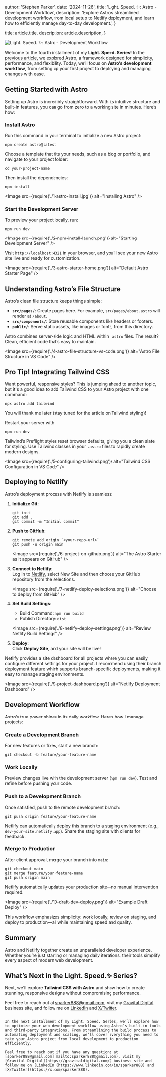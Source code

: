 
  author: 'Stephen Parker',
  date: '2024-11-26',
  title: 'Light. Speed. ✨: Astro - Development Workflow',
  description: 'Explore Astro’s streamlined development workflow, from local setup to Netlify deployment, and learn how to efficiently manage day-to-day development.',
}

  title: article.title,
  description: article.description,
}


<Image
  src={storyBanner}
  alt="Light. Speed. ✨: Astro - Development Workflow"
/>

Welcome to the fourth installment of my **Light. Speed. Series!** In the [previous article](https://sparker888.com/articles/light-speed-3), we explored Astro, a framework designed for simplicity, performance, and flexibility. Today, we’ll focus on **Astro’s development workflow**, from setting up your first project to deploying and managing changes with ease.

## Getting Started with Astro

Setting up Astro is incredibly straightforward. With its intuitive structure and built-in features, you can go from zero to a working site in minutes. Here’s how:

### Install Astro

Run this command in your terminal to initialize a new Astro project:

```
npm create astro@latest
```

Choose a template that fits your needs, such as a blog or portfolio, and navigate to your project folder:

```
cd your-project-name
```

Then install the dependencies:

```
npm install
```

<Image src={require('./1-astro-install.jpg')} alt="Installing Astro" />

### Start the Development Server

To preview your project locally, run:

```
npm run dev
```

<Image src={require('./2-npm-install-launch.png')} alt="Starting Development Server" />

Visit `http://localhost:4321` in your browser, and you’ll see your new Astro site live and ready for customization.

<Image src={require('./3-astro-starter-home.png')} alt="Default Astro Starter Page" />

## Understanding Astro’s File Structure

Astro’s clean file structure keeps things simple:

- **`src/pages/`**: Create pages here. For example, `src/pages/about.astro` will render at `/about`.
- **`src/components/`**: Store reusable components like headers or footers.
- **`public/`**: Serve static assets, like images or fonts, from this directory.

Astro combines server-side logic and HTML within `.astro` files. The result? Clean, efficient code that’s easy to maintain.

<Image src={require('./4-astro-file-structure-vs-code.png')} alt="Astro File Structure in VS Code" />

## Pro Tip! Integrating Tailwind CSS

Want powerful, responsive styles? This is jumping ahead to another topic, but it's a good idea to add Tailwind CSS to your Astro project with one command:

```
npx astro add tailwind
```

You will thank me later (stay tuned for the article on Tailwind styling)!

Restart your server with:

```
npm run dev
```

Tailwind’s Preflight styles reset browser defaults, giving you a clean slate for styling. Use Tailwind classes in your `.astro` files to rapidly create modern designs.

<Image src={require('./5-configuring-tailwind.png')} alt="Tailwind CSS Configuration in VS Code" />

## Deploying to Netlify

Astro’s deployment process with Netlify is seamless:

1. **Initialize Git**:
   ```
   git init
   git add .
   git commit -m "Initial commit"
   ```

2. **Push to GitHub**:
   ```
   git remote add origin `<your-repo-url>`
   git push -u origin main
   ```

   <Image src={require('./6-project-on-github.png')} alt="The Astro Starter as it appears on GitHub" />

3. **Connect to Netlify**:  
   Log in to [Netlify](https://www.netlify.com/), select New Site and then choose your GitHub repository from the selections.  

   <Image src={require('./7-netlify-deploy-selections.png')} alt="Choose to deploy from GitHub" />

4. **Set Build Settings**:  
   - Build Command: `npm run build`
   - Publish Directory: `dist`

   <Image src={require('./8-netlify-deploy-settings.png')} alt="Review Netlify Build Settings" />

5. **Deploy**:  
   Click **Deploy Site**, and your site will be live!

Netlify provides a site dashboard for all projects where you can easily configure different settings for your project. I recommend using their branch deployment feature which supports branch-specific deployments, making it easy to manage staging environments.

<Image src={require('./9-project-dashboard.png')} alt="Netlify Deployment Dashboard" />

## Development Workflow

Astro’s true power shines in its daily workflow. Here’s how I manage projects:

### Create a Development Branch

For new features or fixes, start a new branch:

```
git checkout -b feature/your-feature-name
```

### Work Locally

Preview changes live with the development server (`npm run dev`). Test and refine before pushing your code.

### Push to a Development Branch

Once satisfied, push to the remote development branch:

```
git push origin feature/your-feature-name
```

Netlify can automatically deploy this branch to a staging environment (e.g., `dev-your-site.netlify.app`). Share the staging site with clients for feedback.

### Merge to Production

After client approval, merge your branch into `main`:

```
git checkout main
git merge feature/your-feature-name
git push origin main
```

Netlify automatically updates your production site—no manual intervention required.

<Image src={require('./10-draft-dev-deploy.png')} alt="Example Draft Deploy" />

This workflow emphasizes simplicity: work locally, review on staging, and deploy to production—all while maintaining speed and quality.

## Summary

Astro and Netlify together create an unparalleled developer experience. Whether you’re just starting or managing daily iterations, their tools simplify every aspect of modern web development.

## What’s Next in the Light. Speed.✨ Series?

Next, we’ll explore **Tailwind CSS with Astro** and show how to create stunning, responsive designs without compromising performance.

Feel free to reach out at [sparker888@gmail.com](mailto:sparker888@gmail.com), visit my [Gravital Digital](https://gravitaldigital.com/) business site, and follow me on [LinkedIn](https://www.linkedin.com/in/sparker888) and [X/Twitter](https://x.com/sparker888).
```

In the next installment of my Light. Speed. Series, we’ll explore how to optimize your web development workflow using Astro’s built-in tools and third-party integrations. From streamlining the build process to automating deployment and scaling, we’ll cover everything you need to take your Astro project from local development to production efficiently.

Feel free to reach out if you have any questions at [sparker888@gmail.com](mailto:sparker888@gmail.com), visit my [Gravital Digital](https://gravitaldigital.com/) business site and follow me on [LinkedIn](https://www.linkedin.com/in/sparker888) and [X/Twitter](https://x.com/sparker888).
